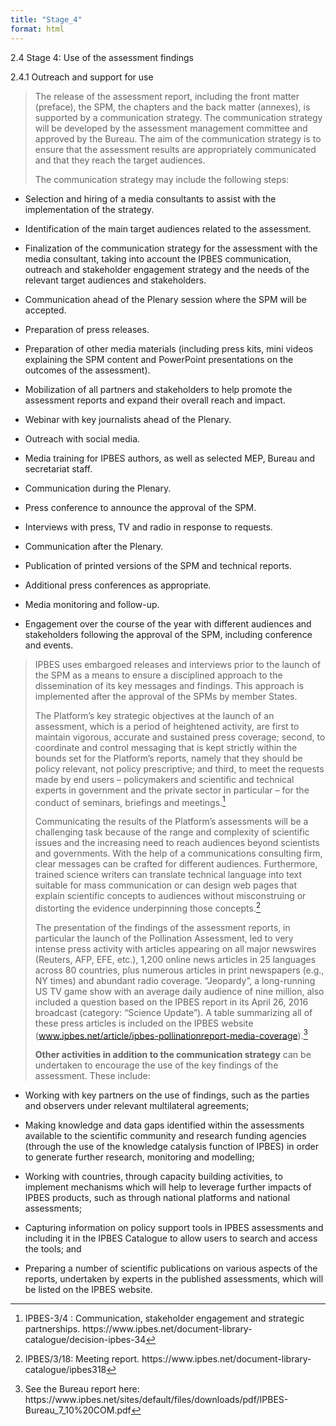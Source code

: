 ```yaml
---
title: "Stage_4"
format: html
---
```


2.4 Stage 4: Use of the assessment findings

2.4.1 Outreach and support for use

> The release of the assessment report, including the front matter
> (preface), the SPM, the chapters and the back matter (annexes), is
> supported by a communication strategy. The communication strategy will
> be developed by the assessment management committee and approved by
> the Bureau. The aim of the communication strategy is to ensure that
> the assessment results are appropriately communicated and that they
> reach the target audiences.
>
> The communication strategy may include the following steps:

- Selection and hiring of a media consultants to assist with the
  implementation of the strategy.

- Identification of the main target audiences related to the assessment.

- Finalization of the communication strategy for the assessment with the
  media consultant, taking into account the IPBES communication,
  outreach and stakeholder engagement strategy and the needs of the
  relevant target audiences and stakeholders.

- Communication ahead of the Plenary session where the SPM will be
  accepted.

- Preparation of press releases.

- Preparation of other media materials (including press kits, mini
  videos explaining the SPM content and PowerPoint presentations on the
  outcomes of the assessment).

<!-- -->

- Mobilization of all partners and stakeholders to help promote the
  assessment reports and expand their overall reach and impact.

- Webinar with key journalists ahead of the Plenary.

- Outreach with social media.

- Media training for IPBES authors, as well as selected MEP, Bureau and
  secretariat staff.

- Communication during the Plenary.

- Press conference to announce the approval of the SPM.

- Interviews with press, TV and radio in response to requests.

- Communication after the Plenary.

- Publication of printed versions of the SPM and technical reports.

- Additional press conferences as appropriate.

- Media monitoring and follow-up.

- Engagement over the course of the year with different audiences and
  stakeholders following the approval of the SPM, including conference
  and events.

> IPBES uses embargoed releases and interviews prior to the launch of
> the SPM as a means to ensure a disciplined approach to the
> dissemination of its key messages and findings. This approach is
> implemented after the approval of the SPMs by member States.
>
> The Platform's key strategic objectives at the launch of an
> assessment, which is a period of heightened activity, are first to
> maintain vigorous, accurate and sustained press coverage; second, to
> coordinate and control messaging that is kept strictly within the
> bounds set for the Platform's reports, namely that they should be
> policy relevant, not policy prescriptive; and third, to meet the
> requests made by end users -- policymakers and scientific and
> technical experts in government and the private sector in particular
> -- for the conduct of seminars, briefings and meetings.[^1]
>
> Communicating the results of the Platform's assessments will be a
> challenging task because of the range and complexity of scientific
> issues and the increasing need to reach audiences beyond scientists
> and governments. With the help of a communications consulting firm,
> clear messages can be crafted for different audiences. Furthermore,
> trained science writers can translate technical language into text
> suitable for mass communication or can design web pages that explain
> scientific concepts to audiences without misconstruing or distorting
> the evidence underpinning those concepts.[^2]
>
> The presentation of the findings of the assessment reports, in
> particular the launch of the Pollination Assessment, led to very
> intense press activity with articles appearing on all major newswires
> (Reuters, AFP, EFE, etc.), 1,200 online news articles in 25 languages
> across 80 countries, plus numerous articles in print newspapers (e.g.,
> NY times) and abundant radio coverage. "Jeopardy", a long-running US
> TV game show with an average daily audience of nine million, also
> included a question based on the IPBES report in its April 26, 2016
> broadcast (category: "Science Update"). A table summarizing all of
> these press articles is included on the IPBES website
> ([www.ipbes.net/article/ipbes-pollinationreport-media-coverage](http://www.ipbes.net/article/ipbes-pollinationreport-media-coverage)).[^3]
>
> **Other activities in addition to the communication strategy** can be
> undertaken to encourage the use of the key findings of the assessment.
> These include:

- Working with key partners on the use of findings, such as the parties
  and observers under relevant multilateral agreements;

- Making knowledge and data gaps identified within the assessments
  available to the scientific community and research funding agencies
  (through the use of the knowledge catalysis function of IPBES) in
  order to generate further research, monitoring and modelling;

- Working with countries, through capacity building activities, to
  implement mechanisms which will help to leverage further impacts of
  IPBES products, such as through national platforms and national
  assessments;

- Capturing information on policy support tools in IPBES assessments and
  including it in the IPBES Catalogue to allow users to search and
  access the tools; and

- Preparing a number of scientific publications on various aspects of
  the reports, undertaken by experts in the published assessments, which
  will be listed on the IPBES website.

[^1]: IPBES-3/4 : Communication, stakeholder engagement and strategic
    partnerships.
    https://www.ipbes.net/document-library-catalogue/decision-ipbes-34

[^2]: IPBES/3/18: Meeting report.
    https://www.ipbes.net/document-library-catalogue/ipbes318

[^3]: See the Bureau report here:
    https://www.ipbes.net/sites/default/files/downloads/pdf/IPBES-Bureau_7_10%20COM.pdf

